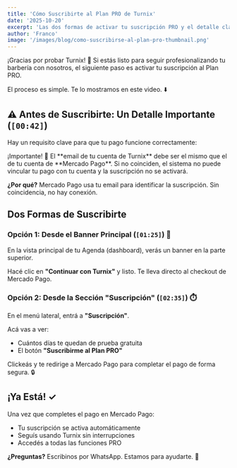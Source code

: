 ```yaml
---
title: 'Cómo Suscribirte al Plan PRO de Turnix'
date: '2025-10-20'
excerpt: 'Las dos formas de activar tu suscripción PRO y el detalle clave para que tu pago funcione sin problemas.'
author: 'Franco'
image: '/images/blog/como-suscribirse-al-plan-pro-thumbnail.png'
---
```



¡Gracias por probar Turnix! 🎉 Si estás listo para seguir profesionalizando tu barbería con nosotros, el siguiente paso es activar tu suscripción al Plan PRO.

El proceso es simple. Te lo mostramos en este video. ⬇️

<YouTubeEmbed videoId="6wf6jr56hdw" title="Cómo suscribirte al Plan PRO de Turnix" />

## ⚠️ Antes de Suscribirte: Un Detalle Importante (`[00:42]`)

Hay un requisito clave para que tu pago funcione correctamente:

<Alert className="border-primary my-4">
  <Terminal className="h-4 w-4" />
  <AlertTitle className="font-heading">¡Importante! 🔑</AlertTitle>
  <AlertDescription>
    El **email de tu cuenta de Turnix** debe ser el mismo que el de tu cuenta de **Mercado Pago**. Si no coinciden, el sistema no puede vincular tu pago con tu cuenta y la suscripción no se activará.
  </AlertDescription>
</Alert>

**¿Por qué?** Mercado Pago usa tu email para identificar la suscripción. Sin coincidencia, no hay conexión.

## Dos Formas de Suscribirte

### Opción 1: Desde el Banner Principal (`[01:25]`) 🎯

En la vista principal de tu Agenda (dashboard), verás un banner en la parte superior.

Hacé clic en **"Continuar con Turnix"** y listo. Te lleva directo al checkout de Mercado Pago.

### Opción 2: Desde la Sección "Suscripción" (`[02:35]`) ⏱️

En el menú lateral, entrá a **"Suscripción"**.

Acá vas a ver:
- Cuántos días te quedan de prueba gratuita
- El botón **"Suscribirme al Plan PRO"**

Clickeás y te redirige a Mercado Pago para completar el pago de forma segura. 🔒

## ¡Ya Está! ✓

Una vez que completes el pago en Mercado Pago:
- Tu suscripción se activa automáticamente
- Seguís usando Turnix sin interrupciones
- Accedés a todas las funciones PRO

**¿Preguntas?** Escribinos por WhatsApp. Estamos para ayudarte. 💬
